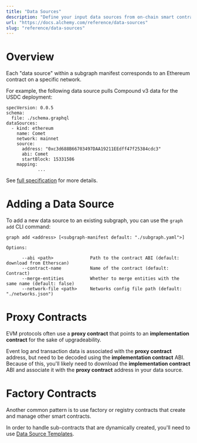 ```yaml
---
title: "Data Sources"
description: "Define your input data sources from on-chain smart contracts."
url: "https://docs.alchemy.com/reference/data-sources"
slug: "reference/data-sources"
---
```


# Overview

Each "data source" within a subgraph manifest corresponds to an Ethereum contract on a specific network.

For example, the following data source pulls Compound v3 data for the USDC deployment:

```shell
specVersion: 0.0.5
schema:
  file: ./schema.graphql
dataSources:
  - kind: ethereum
    name: Comet
    network: mainnet
    source:
      address: "0xc3d688B66703497DAA19211EEdff47f25384cdc3"
      abi: Comet
      startBlock: 15331586
    mapping:
			...
```

See [full specification](https://github.com/graphprotocol/graph-node/blob/master/docs/subgraph-manifest.md#15-data-source) for more details.

# Adding a Data Source

To add a new data source to an existing subgraph, you can use the `graph add` CLI command:

```shell
graph add <address> [<subgraph-manifest default: "./subgraph.yaml">]

Options:

      --abi <path>              Path to the contract ABI (default: download from Etherscan)
      --contract-name           Name of the contract (default: Contract)
      --merge-entities          Whether to merge entities with the same name (default: false)
      --network-file <path>     Networks config file path (default: "./networks.json")
```

# Proxy Contracts

EVM protocols often use a **proxy contract** that points to an **implementation contract** for the sake of upgradeability.

Event log and transaction data is associated with the **proxy contract** address, but need to be decoded using the **implementation contract** ABI. Because of this, you'll likely need to download the **implementation contract** ABI and associate it with the **proxy contract** address in your data source.

# Factory Contracts

Another common pattern is to use factory or registry contracts that create and manage other smart contracts.

In order to handle sub-contracts that are dynamically created, you'll need to use [Data Source Templates](https://thegraph.com/docs/en/developing/creating-a-subgraph/#data-source-templates).
